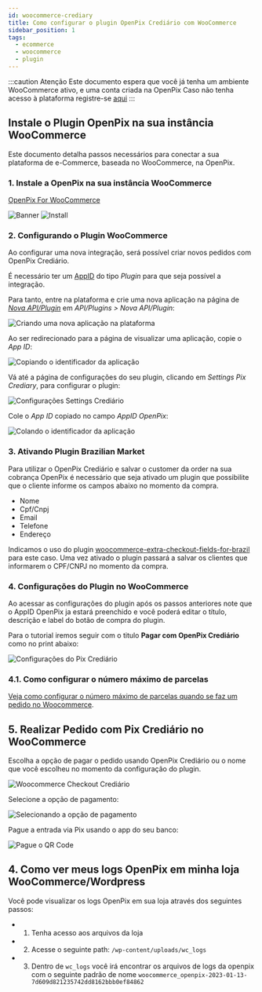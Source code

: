 ```yaml
---
id: woocommerce-crediary
title: Como configurar o plugin OpenPix Crediário com WooCommerce
sidebar_position: 1
tags:
  - ecommerce
  - woocommerce
  - plugin
---
```



:::caution Atenção
Este documento espera que você já tenha um ambiente WooCommerce ativo, e uma conta criada na OpenPix
Caso não tenha acesso à plataforma registre-se [aqui](https://app.openpix.com/register?src=wordpress-docs)
:::

## Instale o Plugin OpenPix na sua instância WooCommerce

Este documento detalha passos necessários para conectar a sua plataforma de e-Commerce, baseada no WooCommerce, na OpenPix.

### 1. Instale a OpenPix na sua instância WooCommerce

[OpenPix For WooCommerce](https://wordpress.org/plugins/openpix-for-woocommerce/)

![Banner](/img/ecommerce/woocommerce-banner.png)
![Install](/img/ecommerce/woocommerce-plugin-install.png)

### 2. Configurando o Plugin WooCommerce

Ao configurar uma nova integração, será possível criar novos pedidos com OpenPix Crediário.

É necessário ter um [AppID](../../plugin/app-id.md) do tipo _Plugin_ para que seja possível a integração.

Para tanto, entre na plataforma e crie uma nova aplicação na página de [_Nova API/Plugin_](https://app.openpix.com/home/applications/add) em _API/Plugins > Nova API/Plugin_:

![Criando uma nova aplicação na plataforma](./__assets__/woocommerce-pix-crediary-platform-new-application.png)

Ao ser redirecionado para a página de visualizar uma aplicação, copie o _App ID_:

![Copiando o identificador da aplicação](./__assets__/woocommerce-pix-crediary-platform-application-id.png)

Vá até a página de configurações do seu plugin, clicando em _Settings Pix Crediary_, para configurar o plugin:

![Configurações Settings Crediário](./__assets__/woocommerce-plugin-settings-v2100.png)

Cole o _App ID_ copiado no campo _AppID OpenPix_:

![Colando o identificador da aplicação](./__assets__/woocommerce-pix-crediary-plugin-settings-app-id.png)

### 3. Ativando Plugin Brazilian Market

Para utilizar o OpenPix Crediário e salvar o customer da order na sua cobrança OpenPix é necessário que seja ativado um plugin que possibilite que o cliente informe os campos abaixo no momento da compra.

- Nome
- Cpf/Cnpj
- Email
- Telefone
- Endereço

Indicamos o uso do plugin [woocommerce-extra-checkout-fields-for-brazil](https://wordpress.org/plugins/woocommerce-extra-checkout-fields-for-brazil/) para este caso. Uma vez ativado o plugin passará a salvar os clientes que informarem o CPF/CNPJ no momento da compra.

### 4. Configurações do Plugin no WooCommerce

Ao acessar as configurações do plugin após os passos anteriores note que o AppID OpenPix ja estará preenchido e você poderá editar o título, descrição e label do botão de compra do plugin.

Para o tutorial iremos seguir com o titulo **Pagar com OpenPix Crediário** como no print abaixo:

![Configurações do Pix Crediário](./__assets__/woocommerce-pix-crediary-plugin-settings.png)

### 4.1. Como configurar o número máximo de parcelas

[Veja como configurar o número máximo de parcelas quando se faz um pedido no Woocommerce](./woocommerce-crediary-max-installment-number.md).

## 5. Realizar Pedido com Pix Crediário no WooCommerce

Escolha a opção de pagar o pedido usando OpenPix Crediário ou o nome que você escolheu no momento da configuração do plugin.

![Woocommerce Checkout Crediário](./__assets__/woocommerce-pix-crediary-checkout.png)

Selecione a opção de pagamento:

![Selecionando a opção de pagamento](./__assets__/woocommerce-pix-crediary-selecting-payment-option.png)

Pague a entrada via Pix usando o app do seu banco:

![Pague o QR Code](./__assets__/woocommerce-pix-crediary-payment.png)

## 4. Como ver meus logs OpenPix em minha loja WooCommerce/Wordpress

Você pode visualizar os logs OpenPix em sua loja através dos seguintes passos:

- 1. Tenha acesso aos arquivos da loja
- 2. Acesse o seguinte path: `/wp-content/uploads/wc_logs`
- 3. Dentro de `wc_logs` você irá encontrar os arquivos de logs da openpix com o seguinte padrão de nome `woocommerce_openpix-2023-01-13-7d609d821235742dd8162bbb0ef84862`
